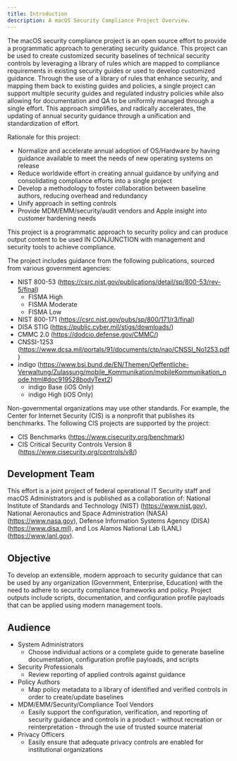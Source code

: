 ```yaml
---
title: Introduction
description: A macOS Security Compliance Project Overview.
---
```



The macOS security compliance project is an open source effort to provide a programmatic approach to generating security guidance.  This project can be used to create customized security baselines of technical security controls by leveraging a library of rules which are mapped to compliance requirements in existing security guides or used to develop customized guidance. Through the use of a library of rules that enhance security, and mapping them back to existing guides and policies, a single project can support multiple security guides and regulated industry policies while also allowing for documentation and QA to be uniformly managed through a single effort.  This approach simplifies, and radically accelerates, the updating of annual security guidance through a unification and standardization of effort.

Rationale for this project:

* Normalize and accelerate annual adoption of OS/Hardware by having guidance available to meet the needs of new operating systems on release
* Reduce worldwide effort in creating annual guidance by unifying and consolidating compliance efforts into a single project
* Develop a methodology to foster collaboration between baseline authors, reducing overhead and redundancy
* Unify approach in setting controls
* Provide MDM/EMM/security/audit vendors and Apple insight into customer hardening needs

<Aside type="note">
This project is a programmatic approach to security policy and can produce output content to be used IN CONJUNCTION with management and security tools to achieve compliance.
</Aside>

The project includes guidance from the following publications, sourced from various government agencies:

* NIST 800-53 (https://csrc.nist.gov/publications/detail/sp/800-53/rev-5/final)
  * FISMA High
  * FISMA Moderate
  * FISMA Low
* NIST 800-171 (https://csrc.nist.gov/pubs/sp/800/171/r3/final)
* DISA STIG (https://public.cyber.mil/stigs/downloads/)
* CMMC 2.0 (https://dodcio.defense.gov/CMMC/)
* CNSSI-1253 (https://www.dcsa.mil/portals/91/documents/ctp/nao/CNSSI_No1253.pdf)
* indigo (https://www.bsi.bund.de/EN/Themen/Oeffentliche-Verwaltung/Zulassung/mobile_Kommunikation/mobileKommunikation_node.html#doc919528bodyText2)
  * indigo Base (iOS Only)
  * indigo High (iOS Only)

Non-governmental organizations may use other standards. For example, the Center for Internet Security (CIS) is a nonprofit that publishes its benchmarks. The following CIS projects are supported by the project: 

* CIS Benchmarks (https://www.cisecurity.org/benchmark)
* CIS Critical Security Controls Version 8 (https://www.cisecurity.org/controls/v8/)

## Development Team 

This effort is a joint project of federal operational IT Security staff and macOS Administrators and is published as a collaboration of: National Institute of Standards and Technology (NIST) (https://www.nist.gov), National Aeronautics and Space Administration (NASA) (https://www.nasa.gov), Defense Information Systems Agency (DISA) (https://www.disa.mil), and Los Alamos National Lab (LANL) (https://www.lanl.gov).  

## Objective

To develop an extensible, modern approach to security guidance that can be used by any organization (Government, Enterprise, Education) with the need to adhere to security compliance frameworks and policy. Project outputs include scripts, documentation, and configuration profile payloads that can be applied using modern management tools.

## Audience   

* System Administrators
  * Choose individual actions or a complete guide to generate baseline documentation, configuration profile payloads, and scripts
* Security Professionals
  * Review reporting of applied controls against guidance
* Policy Authors
  * Map policy metadata to a library of identified and verified controls in order to create/update baselines
* MDM/EMM/Security/Compliance Tool Vendors
  * Easily support the configuration, verification, and reporting of security guidance and controls in a product - without recreation or reinterpretation - through the use of trusted source material
* Privacy Officers
  * Easily ensure that adequate privacy controls are enabled for institutional organizations
